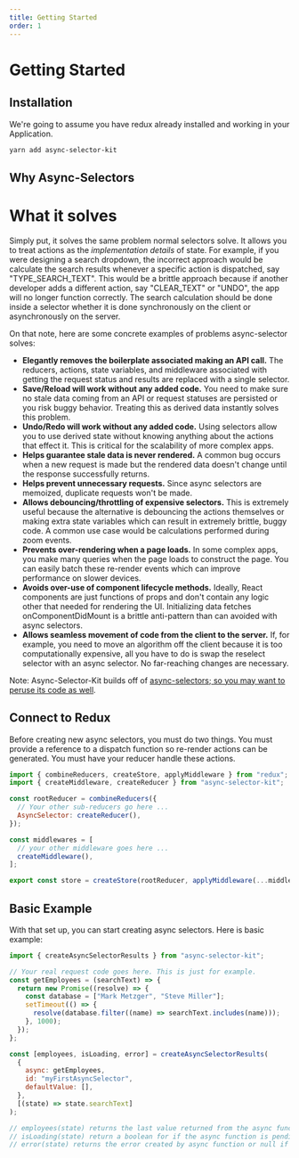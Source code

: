 ```yaml
---
title: Getting Started
order: 1
---
```


# Getting Started

## Installation

We're going to assume you have redux already installed and working in your Application.

```sh
yarn add async-selector-kit
```

## Why Async-Selectors

# What it solves

Simply put, it solves the same problem normal selectors solve. It allows you to treat actions as the _implementation details_ of state. For example, if you were designing a search dropdown, the incorrect approach would be calculate the search results whenever a specific action is dispatched, say "TYPE_SEARCH_TEXT". This would be a brittle approach because if another developer adds a different action, say "CLEAR_TEXT" or "UNDO", the app will no longer function correctly. The search calculation should be done inside a selector whether it is done synchronously on the client or asynchronously on the server.

On that note, here are some concrete examples of problems async-selector solves:

- **Elegantly removes the boilerplate associated making an API call.** The reducers, actions, state variables, and middleware associated with getting the request status and results are replaced with a single selector.
- **Save/Reload will work without any added code.** You need to make sure no stale data coming from an API or request statuses are persisted or you risk buggy behavior. Treating this as derived data instantly solves this problem.
- **Undo/Redo will work without any added code.** Using selectors allow you to use derived state without knowing anything about the actions that effect it. This is critical for the scalability of more complex apps.
- **Helps guarantee stale data is never rendered.** A common bug occurs when a new request is made but the rendered data doesn't change until the response successfully returns.
- **Helps prevent unnecessary requests.** Since async selectors are memoized, duplicate requests won't be made.
- **Allows debouncing/throttling of expensive selectors.** This is extremely useful because the alternative is debouncing the actions themselves or making extra state variables which can result in extremely brittle, buggy code. A common use case would be calculations performed during zoom events.
- **Prevents over-rendering when a page loads.** In some complex apps, you make many queries when the page loads to construct the page. You can easily batch these re-render events which can improve performance on slower devices.
- **Avoids over-use of component lifecycle methods.** Ideally, React components are just functions of props and don't contain any logic other that needed for rendering the UI. Initializing data fetches onComponentDidMount is a brittle anti-pattern than can avoided with async selectors.
- **Allows seamless movement of code from the client to the server.** If, for example, you need to move an algorithm off the client because it is too computationally expensive, all you have to do is swap the reselect selector with an async selector. No far-reaching changes are necessary.

Note: Async-Selector-Kit builds off of [async-selectors; so you may want to peruse its code as well](https://github.com/humflelump/async-selector/).

## Connect to Redux

Before creating new async selectors, you must do two things. You must provide a reference to a dispatch function so re-render actions can be generated. You must have your reducer handle these actions.

```js
import { combineReducers, createStore, applyMiddleware } from "redux";
import { createMiddleware, createReducer } from "async-selector-kit";

const rootReducer = combineReducers({
  // Your other sub-reducers go here ...
  AsyncSelector: createReducer(),
});

const middlewares = [
  // your other middleware goes here ...
  createMiddleware(),
];

export const store = createStore(rootReducer, applyMiddleware(...middlewares));
```

## Basic Example

With that set up, you can start creating async selectors. Here is basic example:

```js
import { createAsyncSelectorResults } from "async-selector-kit";

// Your real request code goes here. This is just for example.
const getEmployees = (searchText) => {
  return new Promise((resolve) => {
    const database = ["Mark Metzger", "Steve Miller"];
    setTimeout(() => {
      resolve(database.filter((name) => searchText.includes(name)));
    }, 1000);
  });
};

const [employees, isLoading, error] = createAsyncSelectorResults(
  {
    async: getEmployees,
    id: "myFirstAsyncSelector",
    defaultValue: [],
  },
  [(state) => state.searchText]
);

// employees(state) returns the last value returned from the async function or the defaultValue if it has not yet successfully returned a value
// isLoading(state) return a boolean for if the async function is pending
// error(state) returns the error created by async function or null if there was no error
```
